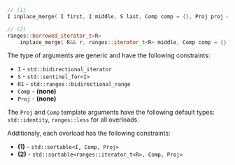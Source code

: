 ```cpp
// (1)
I inplace_merge( I first, I middle, S last, Comp comp = {}, Proj proj = {} );

// (2)
ranges::borrowed_iterator_t<R>
    inplace_merge( R&& r, ranges::iterator_t<R> middle, Comp comp = {}, Proj proj = {} );
```

The type of arguments are generic and have the following constraints:
- `I` - `std::bidirectional_iterator`
- `S` - `std::sentinel_for<I>`
- `R1` - `std::ranges::bidirectional_range`
- `Comp` - **(none)**
- `Proj` - **(none)**

The `Proj` and `Comp` template arguments have the following default types: `std::identity`, `ranges::less` for all overloads.

Additionaly, each overload has the following constraints:
  - **(1)** - `std::sortable<I, Comp, Proj>`
  - **(2)** - `std::sortable<ranges::iterator_t<R>, Comp, Proj>`
